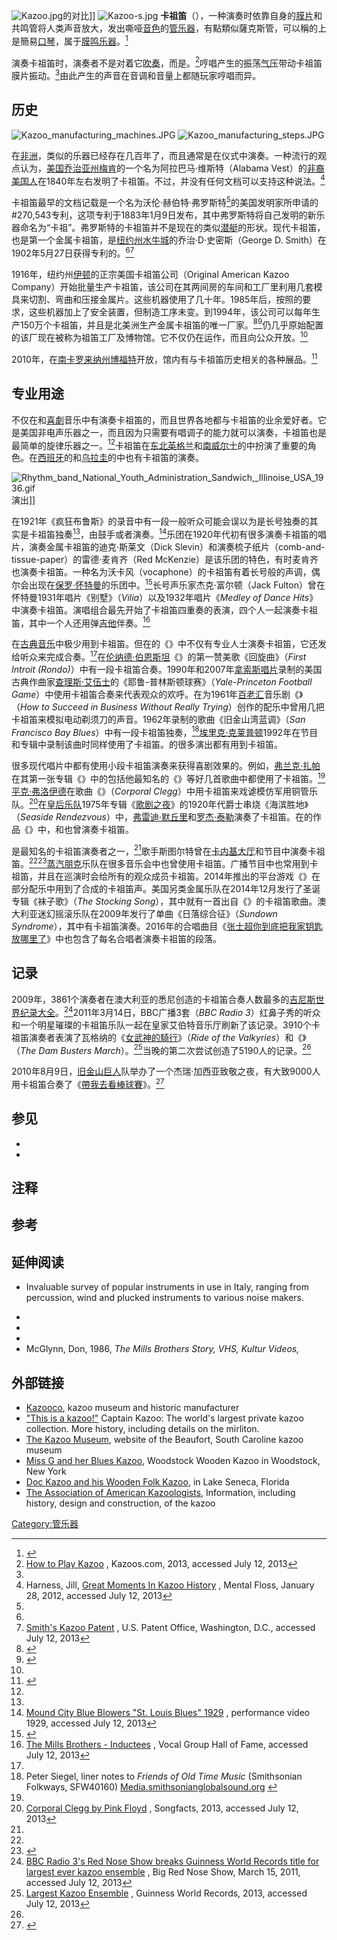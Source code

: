 {{noteTA
|G1=USState
|G2=Toponym
}}
[[File:Kazoo.jpg|right]]的对比]]
[[File:Kazoo-s.jpg|thumb]]
'''卡祖笛'''（{{lang-en|kazoo}}），一种演奏时依靠自身的[[膜|膜片]]和共鸣管将人类{{le|哼唱|Humming}}声音放大，发出嘶哑[[音色|音色]]的[[管乐器|管乐器]]，有點類似薩克斯管，可以稱的上是簡易[[口琴|口琴]]，属于[[膜鸣乐器|膜鸣乐器]]。<ref name=bilibili>{{Citeweb |title=吹响卡祖笛 |url=http://www.bilibili.com/topic/657.html |publisher=bilibili |accessdate=2016-01-24 |archive-date=2016-01-31 |archive-url=https://web.archive.org/web/20160131170640/http://www.bilibili.com/topic/657.html |dead-url=no }}</ref>

演奏卡祖笛时，演奏者不是对着它[[吹奏|吹奏]]，而是{{le|哼唱|Humming}}。<ref name="howto">[http://www.kazoos.com/pub/ How to Play Kazoo] {{Wayback|url=http://www.kazoos.com/pub/ |date=20160104230604 }}, Kazoos.com, 2013, accessed July 12, 2013</ref>哼唱产生的振荡[[气压|气压]]带动卡祖笛膜片振动。<ref name="howto"/>由此产生的声音在音调和音量上都随玩家哼唱而异。

== 历史 ==
[[File:Kazoo_manufacturing_machines.JPG|left]]
[[File:Kazoo_manufacturing_steps.JPG|left]]

在[[非洲|非洲]]，类似的乐器已经存在几百年了，而且通常是在仪式中演奏。一种流行的观点认为，[[美国|美国]][[乔治亚州|乔治亚州]][[梅肯_(喬治亞州)|梅肯]]的一个名为阿拉巴马·维斯特（Alabama Vest）的[[非裔美国人|非裔美国人]]在1840年左右发明了卡祖笛。不过，并没有任何文档可以支持这种说法。<ref name = "Harness">Harness, Jill, [http://mentalfloss.com/article/29859/great-moments-kazoo-history Great Moments In Kazoo History] {{Wayback|url=http://mentalfloss.com/article/29859/great-moments-kazoo-history |date=20160131154305 }}, Mental Floss, January 28, 2012, accessed July 12, 2013</ref>

卡祖笛最早的文档记载是一个名为沃伦·赫伯特·弗罗斯特<ref name = "Harness" />的美国发明家所申请的#270,543专利，这项专利于1883年1月9日发布，其中弗罗斯特将自己发明的新乐器命名为“卡祖”{{efn|“这种乐器或玩具，我将其命名为‘卡祖’”"This instrument or toy, to which I propose to give the name 'kazoo' "<ref name="Frost">[http://www.google.com/patents/US270543 Kazoo Patent] {{Wayback|url=http://www.google.com/patents/US270543 |date=20160304063942 }}, U.S. Patent Office, Washington, D.C., accessed July 12, 2013</ref>}}。弗罗斯特的卡祖笛并不是现在的类似[[潜艇|潜艇]]的形状。现代卡祖笛，也是第一个金属卡祖笛，是[[纽约州|纽约州]][[水牛城|水牛城]]的乔治·D·史密斯（George D. Smith）在1902年5月27日获得专利的。<ref name = "Harness" /><ref name = "Smiths">[http://www.google.com/patents/US700986 Smith's Kazoo Patent] {{Wayback|url=http://www.google.com/patents/US700986 |date=20160304052931 }}, U.S. Patent Office, Washington, D.C., accessed July 12, 2013</ref>

1916年，纽约州[[伊顿_(纽约州)|伊顿]]的正宗美国卡祖笛公司（Original American Kazoo Company）开始批量生产卡祖笛，该公司在其两间房的车间和工厂里利用几套模具来切割、弯曲和压接金属片。这些机器使用了几十年。1985年后，按照{{le|美国职业安全与健康局|Occupational Safety and Health Administration}}的要求，这些机器加上了安全装置，但制造工序未变。到1994年，该公司可以每年生产150万个卡祖笛，并且是北美洲生产金属卡祖笛的唯一厂家。<ref>{{cite journal|last1=Allen|first1=Frederick|title=The Kazoo Monopoly|journal=American Heritage of Invention & Technology|date=Winter 1994|volume=9|issue=3|url=http://www.innovationgateway.org/content/kazoo-monopoly-1|accessdate=18 August 2014|author=|archive-url=https://web.archive.org/web/20160401025825/http://www.innovationgateway.org/content/kazoo-monopoly-1|archive-date=2016-04-01|dead-url=yes}}</ref><ref>{{cite book|last1=Wolk|first1=Bruce H.|title=Made here, baby! the essential guide to finding the best American-made products for your kids|date=2009|publisher=American Management Association|location=New York|isbn=9780814413890|page=258|url=https://books.google.com/books?id=Uj3ypHgzlWYC&pg=PA258|accessdate=18 August 2014|archive-date=2016-05-13|archive-url=https://web.archive.org/web/20160513050430/https://books.google.com/books?id=Uj3ypHgzlWYC&pg=PA258|dead-url=no}}</ref>仍几乎原始配置的该厂现在被称为祖笛工厂及博物馆。它不仅仍在运作，而且向公众开放。<ref name = "Harness" />

2010年，{{le|卡祖笛博物馆|The Kazoo Museum}}在[[南卡罗来纳州|南卡罗来纳州]][[博福特_(南卡罗来纳州)|博福特]]开放，馆内有与卡祖笛历史相关的各种展品。<ref name=Jordan>{{cite news |title=Kazoo factory tunes in to Beaufort County |first=Meredith |last=Jordan |newspaper=Bluffton Today |date=October 7, 2010 |url=http://www.blufftontoday.com/news/2010-10-07/kazoo-factory-tunes-beaufort-county |accessdate=October 26, 2010 |deadurl=yes |archiveurl=https://web.archive.org/web/20101012002307/http://www.blufftontoday.com/news/2010-10-07/kazoo-factory-tunes-beaufort-county |archivedate=2010-10-12 |df= }}</ref>

== 专业用途 ==
{{listen|filename=NoiseCollector KazooA.wav |title=A kazoo |format=[[Wav|Wav]]}}

不仅在{{le|即兴坛罐乐队|jug band}}和[[喜劇|喜劇]]音乐中有演奏卡祖笛的，而且世界各地都与卡祖笛的业余爱好者。它是美国非电声乐器之一，而且因为只需要有唱调子的能力就可以演奏，卡祖笛也是最简单的旋律乐器之一。<ref name = "Harness" />卡祖笛在[[东北英格兰|东北英格兰]]和[[南威爾斯|南威尔士]]的{{le|少年爵士乐队|juvenile jazz band}}中扮演了重要的角色。在[[西班牙|西班牙]]的{{le|加的斯狂欢节|Carnival of Cádiz}}和[[乌拉圭|乌拉圭]]的{{le|穆尔加 (音乐剧)|Murga|穆尔加剧}}中也有卡祖笛的演奏。

[[Image:Rhythm_band_National_Youth_Administration_Sandwich,_Illinoise_USA_1936.gif|thumb]]{{le|桑威奇 (伊利诺伊州)|Sandwich, Illinois|桑威奇}}演出]]

在{{le|正宗迪克西兰爵士乐队|Original Dixieland Jass Band}}1921年《疯狂布鲁斯》的录音中有一段一般听众可能会误以为是长号独奏的其实是卡祖笛独奏<ref name = "Harness" />，由鼓手{{le|托尼·斯巴巴罗|Tony Sbarbaro}}或者{{le|雷德·麦肯齐|Red McKenzie}}演奏。<ref>[https://www.youtube.com/watch?feature=player_embedded&v=P5QFR4whDdo#at=27 Mound City Blue Blowers "St. Louis Blues" 1929] {{Wayback|url=https://www.youtube.com/watch?feature=player_embedded&v=P5QFR4whDdo#at=27 |date=20170330054045 }}, performance video 1929, accessed July 12, 2013</ref>{{le|芒特城蓝调吹奏者|Mound City Blue Blowers}}乐团在1920年代初有很多演奏卡祖笛的唱片，演奏金属卡祖笛的迪克·斯莱文（Dick Slevin）和演奏梳子纸片（comb-and-tissue-paper）的雷德·麦肯齐（Red McKenzie）是该乐团的特色，有时麦肯齐也演奏卡祖笛。一种名为沃卡风（vocaphone）的卡祖笛有着长号般的声调，偶尔会出现在[[保罗·怀特曼|保罗·怀特曼]]的乐团中。<ref name="Rayno2012">{{cite book|first=Don|last=Rayno|title=Paul Whiteman: Pioneer in American Music, 1930-1967|url=https://books.google.com/books?id=n-hYmPstZmIC&pg=PA608|accessdate=12 July 2013|date=19 December 2012|publisher=Scarecrow Press|isbn=978-0-8108-8322-2|pages=608–|archive-date=2016-05-13|archive-url=https://web.archive.org/web/20160513175604/https://books.google.com/books?id=n-hYmPstZmIC&pg=PA608|dead-url=no}}</ref>长号声乐家杰克·富尔顿（Jack Fulton）曾在怀特曼1931年唱片《别墅》（''Vilia''）以及{{le|弗兰基·特鲁博尔|Frankie Trumbauer}}1932年唱片《''Medley of {{le|艾沙姆·琼斯|Isham Jones|Isham Jones}} Dance Hits''》中演奏卡祖笛。{{le|米尔斯兄弟|Mills Brothers}}演唱组合最先开始了卡祖笛四重奏的表演，四个人一起演奏卡祖笛，其中一个人还用弹[[吉他|吉他]]伴奏。<ref>[http://www.vocalgroup.org/inductees/mills_brothers.html The Mills Brothers - Inductees] {{Wayback|url=http://www.vocalgroup.org/inductees/mills_brothers.html |date=20081015041037 }}, Vocal Group Hall of Fame, accessed July 12, 2013</ref>

在[[古典音乐|古典音乐]]中极少用到卡祖笛。但在{{le|戴维·贝德福德|David Bedford}}的《{{le|100支卡祖笛|With 100 Kazoos}}》中不仅有专业人士演奏卡祖笛，它还发给听众来完成合奏。<ref name = "Harness" />在[[伦纳德·伯恩斯坦|伦纳德·伯恩斯坦]]《''{{le|Mass (伯恩斯坦)|Mass (Bernstein)|Mass}}''》的第一赞美歌《回旋曲》（''First Introit (Rondo)''）中有一段卡祖笛合奏。1990年{{le|科赫娱乐|Koch Entertainment|科赫国际}}和2007年[[拿索斯唱片|拿索斯唱片]]录制的美国古典作曲家[[查理斯·艾伍士|查理斯·艾伍士]]的《耶鲁-普林斯顿球赛》（''Yale-Princeton Football Game''）中使用卡祖笛合奏来代表观众的欢呼。在{{le|弗兰克·罗瑟尔|Frank Loesser}}为1961年[[百老匯劇院|百老汇]]音乐剧《{{le|一步登天 (音乐剧)|How to Succeed in Business Without Really Trying (musical)|一步登天}}》（''How to Succeed in Business Without Really Trying''）创作的配乐中曾用几把卡祖笛来模拟电动剃须刀的声音。{{le|杰西·富勒|Jesse Fuller}}1962年录制的歌曲《旧金山湾蓝调》（''San Francisco Bay Blues''）中有一段卡祖笛独奏，<ref name = "SF">Peter Siegel, liner notes to ''Friends of Old Time Music'' (Smithsonian Folkways, SFW40160) [http://media.smithsonianglobalsound.org/liner_notes/smithsonian_folkways/SFW40160.pdf Media.smithsonianglobalsound.org] {{Wayback|url=http://media.smithsonianglobalsound.org/liner_notes/smithsonian_folkways/SFW40160.pdf |date=20170906225543 }}</ref>[[埃里克·克莱普顿|埃里克·克莱普顿]]1992年在{{le|MTV Unplugged|MTV Unplugged}}节目和专辑中录制该曲时同样使用了卡祖笛。{{le|保罗·孔蒂|Paolo Conte}}的很多演出都有用到卡祖笛。

很多现代唱片中都有使用小段卡祖笛演奏来获得喜剧效果的。例如，[[弗兰克·扎帕|弗兰克·扎帕]]在其第一张专辑《{{le|Freak Out!|Freak Out!}}》中的包括他最知名的《{{le|Hungry Freaks, Daddy|Hungry Freaks, Daddy}}》等好几首歌曲中都使用了卡祖笛。<ref name = "Harness" />[[平克·弗洛伊德|平克·弗洛伊德]]在歌曲《{{le|下士克莱格|Corporal Clegg}}》（''Corporal Clegg''）中用卡祖笛来戏谑模仿军用铜管乐队。<ref>[http://www.songfacts.com/detail.php?id=6811 Corporal Clegg by Pink Floyd] {{Wayback|url=http://www.songfacts.com/detail.php?id=6811 |date=20160124095536 }}, Songfacts, 2013, accessed July 12, 2013</ref>在[[皇后乐队|皇后乐队]]1975年专辑《[[歌劇之夜_(專輯)|歌剧之夜]]》的1920年代爵士串烧《海滨胜地》（''Seaside Rendezvous''）中，[[弗雷迪·默丘里|弗雷迪·默丘里]]和[[罗杰·泰勒|罗杰·泰勒]]演奏了卡祖笛。在{{le|麦吉尼斯·弗林特|McGuinness Flint}}的作品《{{le|When I'm Dead and Gone|When I'm Dead and Gone}}》中，{{le|本尼·加拉赫|Benny Gallagher}}和{{le|格雷厄姆·莱尔|Graham Lyle}}也曾演奏卡祖笛。

{{le|巴巴拉·斯图尔特 (作曲家)|Barbara Stewart (composer)|巴巴拉·斯图尔特}}是最知名的卡祖笛演奏者之一，<ref name = "Harness" />歌手斯图尔特曾在[[卡内基大厅|卡内基大厅]]和{{le|柯南·奥布莱恩深夜脱口秀|Late Night with Conan O'Brien}}节目中演奏卡祖笛。<ref name = "Harness" /><ref name="Stewart2006">{{cite book|first=Barbara|last=Stewart|title=The Complete How to Kazoo [With Kazoo]|url=https://books.google.com/books?id=ZhDx0XKwzPkC|accessdate=July 12, 2013|year=2006|publisher=Workman Publishing Company|isbn=978-0-7611-4221-8|archive-date=2016-04-29|archive-url=https://web.archive.org/web/20160429133541/https://books.google.com/books?id=ZhDx0XKwzPkC|dead-url=no}}</ref>[[蒸汽朋克|蒸汽朋克]]乐队{{le|蒸汽动力长颈鹿|Steam Powered Giraffe}}在很多音乐会中也曾使用卡祖笛。广播节目{{le|I'm Sorry I Haven't a Clue|I'm Sorry I Haven't a Clue}}中也常用到卡祖笛，并且在巡演时会给所有的观众成员卡祖笛。2014年推出的平台游戏《{{link-en|耀西新岛|Yoshi's New Island}}》在部分配乐中用到了合成的卡祖笛声。美国另类金属乐队{{le|钢豹|Steel Panther}}在2014年12月发行了圣诞专辑《袜子歌》（''The Stocking Song''），其中就有一首出自《{{le|闪亮的圣诞节|Deck the Halls}}》的卡祖笛歌曲。澳大利亚迷幻摇滚乐队{{le|Tame Impala|Tame Impala}}在2009年发行了单曲《日落综合征》（''Sundown Syndrome''），其中有卡祖笛演奏。2016年的合唱曲目《[[张士超你到底把我家钥匙放哪里了|张士超你到底把我家钥匙放哪里了]]》中也包含了每名合唱者演奏卡祖笛的段落。

== 记录 ==
2009年，3861个演奏者在澳大利亚的悉尼创造的卡祖笛合奏人数最多的[[吉尼斯世界纪录大全|吉尼斯世界纪录大全]]。<ref name="bbc.co.uk">[http://www.bbc.co.uk/pressoffice/pressreleases/stories/2011/03_march/15/kazoo.shtml BBC Radio 3's Red Nose Show breaks Guinness World Records title for largest ever kazoo ensemble] {{Wayback|url=http://www.bbc.co.uk/pressoffice/pressreleases/stories/2011/03_march/15/kazoo.shtml |date=20131023213307 }}, Big Red Nose Show, March 15, 2011, accessed July 12, 2013</ref>2011年3月14日，BBC广播3套（''BBC Radio 3''）红鼻子秀的听众和一个明星璀璨的卡祖笛乐队一起在皇家艾伯特音乐厅刷新了该记录。3910个卡祖笛演奏者表演了瓦格纳的《[[女武神的騎行|女武神的騎行]]》（''Ride of the Valkyries''）和《{{le|炸坝人进行曲|The Dam Busters March}}》（''The Dam Busters March''）。<ref name="GWR">[http://www.guinnessworldrecords.com/world-records/3000/largest-kazoo-ensemble Largest Kazoo Ensemble] {{Wayback|url=http://www.guinnessworldrecords.com/world-records/3000/largest-kazoo-ensemble |date=20141112084110 }}, Guinness World Records, 2013, accessed July 12, 2013</ref>当晚的第二次尝试创造了5190人的记录。<ref name="GWR"/>

2010年8月9日，[[舊金山巨人|旧金山巨人]]队举办了一个杰瑞·加西亚致敬之夜，有大致9000人用卡祖笛合奏了《[[帶我去看棒球賽|帶我去看棒球賽]]》。<ref name="sfgiant01">{{Cite web|url = http://www.nbcbayarea.com/news/sports/Giants-Fans-Kazoos-Create-World-Record-Buzz-100394269.html|title = Giants Fans' Kazoos Create World Record Buzz|accessdate = 2010-08-14|publisher = NBC Universal, Inc.|work = NBC Bay Area|first = Joe|last = Kukura|date = August 2010|archive-date = 2019-06-22|archive-url = https://web.archive.org/web/20190622013524/https://www.nbcbayarea.com/news/sports/Giants-Fans-Kazoos-Create-World-Record-Buzz-100394269.html|dead-url = no}}</ref>

== 参见 ==
* {{le|宦官长笛|Eunuch flute}}
* {{le|尖叫器|Swazzle}}

== 注释 ==
{{notelist}}

== 参考 ==
{{Reflist|2}}

== 延伸阅读 ==
* {{Cite book|author1 = Roberto Leydi|author2 = Febo Guizzi|title = Gli strumenti della musica popolare in Italia|url = https://books.google.com/books?id=-jUJAQAAMAAJ|accessdate = 12 July 2013|year = 2002|publisher = Libreria musicale italiana|isbn = 978-88-7096-325-0|archive-date = 2020-08-22|archive-url = https://web.archive.org/web/20200822005401/https://books.google.com/books?id=-jUJAQAAMAAJ|dead-url = no}} Invaluable survey of popular instruments in use in Italy, ranging from percussion, wind and plucked instruments to various noise makers. 
* {{Cite book|first = Ruth|last = Kassinger|title = Build a Better Mousetrap: Make Classic Inventions, Discover Your Problem-Solving Genius, and Take the Inventor's Challenge|url = https://books.google.com/books?id=9lsZx0g_O30C|accessdate = 12 July 2013|date = 30 January 2004|publisher = John Wiley & Sons|isbn = 978-0-471-42991-3|archive-date = 2020-08-22|archive-url = https://web.archive.org/web/20200822005407/https://books.google.com/books?id=9lsZx0g_O30C|dead-url = no}}
* {{Cite book|first = Fabio|last = Lombardi|title = Canti e strumenti popolari della Romagna bidentina: canzoni, ninne-nanne, filastrocche, balli, canti di nozze, stornelle, urli, bovare, strumenti e altro ancora, in una memorabile raccolta dei canti e della musica popolare della valle del Bidente|url = https://books.google.com/books?id=Lc4eAQAAIAAJ|accessdate = 12 July 2013|year = 2000|publisher = Il Ponte Vecchio|isbn = 978-88-8312-087-9|archive-date = 2020-08-22|archive-url = https://web.archive.org/web/20200822010554/https://books.google.com/books?id=Lc4eAQAAIAAJ|dead-url = no}}
* {{Cite book|first = Fabio|last = Lombardi|title = I suoni perduti: mostra di strumenti musicali popolari romagnoli, Teatro Comunale G.A. Dragoni, 26-29 agosto 1989 : raccolti da Fabio Lombardi nella vallata del Bidente, Comuni di|url = https://books.google.com/books?id=-cW0ZwEACAAJ|accessdate = 12 July 2013|year = 1989|publisher = Centro stampa provincia|archive-date = 2020-08-22|archive-url = https://web.archive.org/web/20200822005449/https://books.google.com/books?id=-cW0ZwEACAAJ|dead-url = no}}
* McGlynn, Don, 1986, ''The Mills Brothers Story, VHS, Kultur Videos, {{OCLC|26796337}}''

== 外部链接 ==
* [http://www.edenkazoo.com/museum.php Kazooco]{{Wayback|url=http://www.edenkazoo.com/museum.php |date=20160119094221 }}, kazoo museum and historic manufacturer
* [https://web.archive.org/web/20020922022245/http://www.captainkazoo.com/kazois.html "This is a kazoo!"] Captain Kazoo: The world's largest private kazoo collection. More history, including details on the mirliton.
* [https://web.archive.org/web/20160115052518/http://kazoomuseum.org/The_Kazoo_Museum/Welcome.html The Kazoo Museum], website of the Beaufort, South Caroline kazoo museum
* [http://www.woodstockwoodenkazoo.com Miss G and her Blues Kazoo]{{Wayback|url=http://www.woodstockwoodenkazoo.com/ |date=20200822005437 }}, Woodstock Wooden Kazoo in Woodstock, New York
* [http://aswegohomestead.com Doc Kazoo and his Wooden Folk Kazoo]{{Wayback|url=http://aswegohomestead.com/ |date=20111123184322 }}, in Lake Seneca, Florida
* [http://kazoologist.org/ The Association of American Kazoologists]{{Wayback|url=http://kazoologist.org/ |date=20160110121859 }}, Information, including history, design and construction, of the kazoo

[[Category:管乐器|Category:管乐器]]